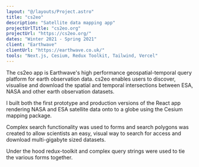 ```yaml
---
layout: "@/layouts/Project.astro"
title: "cs2eo"
description: "Satellite data mapping app"
projectUrlTitle: "cs2eo.org"
projectUrl: "https://cs2eo.org/"
dates: "Winter 2021 - Spring 2021"
client: "Earthwave"
clientUrl: "https://earthwave.co.uk/"
tools: "Next.js, Cesium, Redux Toolkit, Tailwind, Vercel"
---
```


The cs2eo app is Earthwave's high performance geospatial-temporal query platform for earth observation data. cs2eo enables users to discover, visualise and download the spatial and temporal intersections between ESA, NASA and other earth observation datasets.

I built both the first prototype and production versions of the React app rendering NASA and ESA satellite data onto to a globe using the Cesium mapping package.

Complex search functionality was used to forms and search polygons was created to allow scientists an easy, visual way to search for access and download multi-gigabyte sized datasets.

Under the hood redux-toolkit and complex query strings were used to tie the various forms together.
